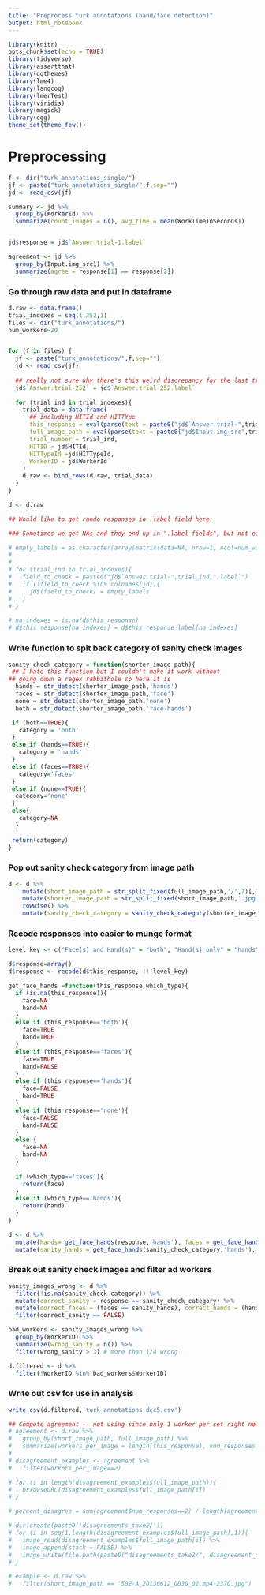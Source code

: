 ```yaml
---
title: "Preprocess turk annotations (hand/face detection)"
output: html_notebook
---
```



```r
library(knitr)
opts_chunk$set(echo = TRUE)
library(tidyverse)
library(assertthat)
library(ggthemes)
library(lme4)
library(langcog)
library(lmerTest)
library(viridis)
library(magick)
library(egg)
theme_set(theme_few())
```

# Preprocessing

```r
f <- dir("turk_annotations_single/")
jf <- paste("turk_annotations_single/",f,sep="")
jd <- read_csv(jf)

summary <- jd %>%
  group_by(WorkerId) %>%
  summarize(count_images = n(), avg_time = mean(WorkTimeInSeconds))


jd$response = jd$`Answer.trial-1.label`

agreement <- jd %>%
  group_by(Input.img_src1) %>%
  summarize(agree = response[1] == response[2])
```

### Go through raw data and put in dataframe
```r
d.raw <- data.frame()
trial_indexes = seq(1,252,1)
files <- dir("turk_annotations/")
num_workers=20


for (f in files) {
  jf <- paste("turk_annotations/",f,sep="")
  jd <- read_csv(jf)
  
  ## really not sure why there's this weird discrepancy for the last trial, but OK
  jd$`Answer.trial-252` = jd$`Answer.trial-252.label`
  
  for (trial_ind in trial_indexes){
    trial_data = data.frame(
      ## including HITId and HITTYpe
      this_response = eval(parse(text = paste0("jd$`Answer.trial-",trial_ind,"`"))),
      full_image_path = eval(parse(text = paste0("jd$Input.img_src",trial_ind))),
      trial_number = trial_ind,
      HITID = jd$HITId,
      HITTypeId =jd$HITTypeId,
      WorkerID = jd$WorkerId
    )
    d.raw <- bind_rows(d.raw, trial_data)
  }
}

d <- d.raw

## Would like to get rando responses in .label field here:

### Sometimes we get NAs and they end up in ".label fields", but not every trial has them (so it throws errors in a loop). I'm too tired to write an appropriate function so just leaving those NAs for now but the data is there. Starter code is below.

# empty_labels = as.character(array(matrix(data=NA, nrow=1, ncol=num_workers)))
# 
# 
# for (trial_ind in trial_indexes){
#   field_to_check = paste0("jd$`Answer.trial-",trial_ind,".label`")
#   if (!field_to_check %in% colnames(jd)){
#     jd$(field_to_check) = empty_labels
#   }
# }

# na_indexes = is.na(d$this_response)
# d$this_response[na_indexes] = d$this_response_label[na_indexes]
```

### Write function to spit back category of sanity check images
```r
sanity_check_category = function(shorter_image_path){
 ## I hate this function but I couldn't make it work without 
## going down a regex rabbithole so here it is
  hands = str_detect(shorter_image_path,'hands')
  faces = str_detect(shorter_image_path,'face')
  none = str_detect(shorter_image_path,'none')
  both = str_detect(shorter_image_path,'face-hands')

 if (both==TRUE){
   category = 'both'
 }
 else if (hands==TRUE){
   category = 'hands'
 }
 else if (faces==TRUE){
   category='faces'
 }
 else if (none==TRUE){
  category='none'   
 }
 else{
   category=NA
  }
 
 return(category)
}
```


### Pop out sanity check category from image path
```r
d <- d %>%
    mutate(short_image_path = str_split_fixed(full_image_path,'/',7)[,7]) %>%
    mutate(shorter_image_path = str_split_fixed(short_image_path,'.jpg',2)[,1]) %>%
    rowwise() %>%
    mutate(sanity_check_category = sanity_check_category(shorter_image_path))
```

### Recode responses into easier to munge format
```r
level_key <- c("Face(s) and Hand(s)" = "both", "Hand(s) only" = "hands", "Neither face(s) nor hands(s)" = "none", "Face(s) only" = "faces")

d$response=array()
d$response <- recode(d$this_response, !!!level_key)

get_face_hands =function(this_response,which_type){
  if (is.na(this_response)){
    face=NA
    hand=NA
  }
  else if (this_response=='both'){
    face=TRUE
    hand=TRUE
  }
  else if (this_response=='faces'){
    face=TRUE
    hand=FALSE
  }
  else if (this_response=='hands'){
    face=FALSE
    hand=TRUE
  }
  else if (this_response=='none'){
    face=FALSE
    hand=FALSE
  }
  else {
    face=NA
    hand=NA
  }
  
  if (which_type=='faces'){
    return(face)
  }
  else if (which_type=='hands'){
    return(hand)
  }
}

d <- d %>%
  mutate(hands= get_face_hands(response,'hands'), faces = get_face_hands(response,'faces')) %>%
  mutate(sanity_hands = get_face_hands(sanity_check_category,'hands'), sanity_faces = get_face_hands(sanity_check_category,'faces'))
```

### Break out sanity check images and filter ad workers
```r
sanity_images_wrong <- d %>%
  filter(!is.na(sanity_check_category)) %>%
  mutate(correct_sanity = response == sanity_check_category) %>%
  mutate(correct_faces = (faces == sanity_hands), correct_hands = (hands == sanity_hands)) %>%
  filter(correct_sanity == FALSE) 

bad_workers <- sanity_images_wrong %>%
  group_by(WorkerID) %>%
  summarize(wrong_sanity = n()) %>%
  filter(wrong_sanity > 3) # more than 1/4 wrong

d.filtered <- d %>%
  filter(!WorkerID %in% bad_workers$WorkerID)
```

### Write out csv for use in analysis
```r
write_csv(d.filtered,'turk_annotations_dec5.csv')
```


```r
## Compute agreement -- not using since only 1 worker per set right now
# agreement <- d.raw %>%
#   group_by(short_image_path, full_image_path) %>%
#   summarize(workers_per_image = length(this_response), num_responses = length(unique(this_response)), face_agree = (faces[1] == faces[2]), hand_agree = (hands[1]==hands[2]))
# 
# disagreement_examples <- agreement %>%
#   filter(workers_per_image==2) 

# for (i in length(disagreement_examples$full_image_path)){
#   brxowseURL(disagreement_examples$full_image_path[i])
# }

# percent_disagree = sum(agreement$num_responses==2) / length(agreement$num_responses)

# dir.create(paste0('disagreements_take2/'))
# for (i in seq(1,length(disagreement_examples$full_image_path),1)){
#   image_read(disagreement_examples$full_image_path[i]) %>%
#   image_append(stack = FALSE) %>%
#   image_write(file.path(paste0("disagreements_take2/", disagreement_examples$short_image_path[i])))
# }

# example <- d.raw %>%
#   filter(short_image_path == "582-A_20130612_0830_02.mp4-2370.jpg")
```

